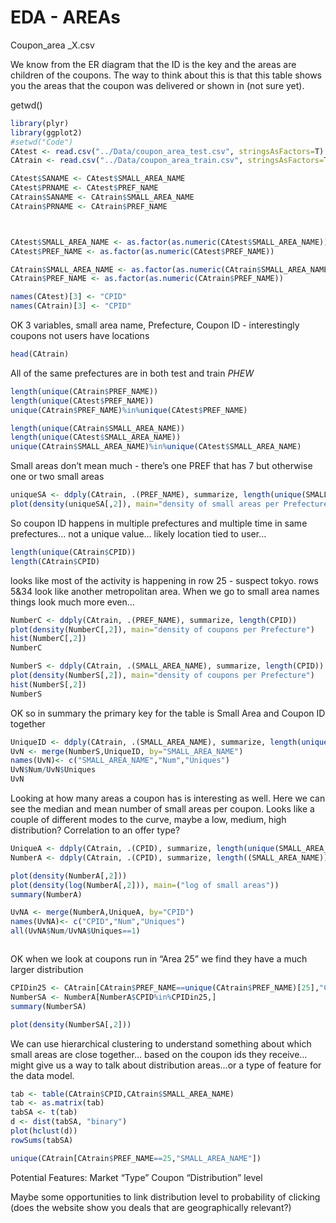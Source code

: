 EDA - AREAs
========================================================

Coupon_area _X.csv

We know from the ER diagram that the ID is the key and the areas are children of the coupons.  The way to think about this is that this table shows you the areas that the coupon was delivered or shown in (not sure yet).  

getwd()
```r
library(plyr)
library(ggplot2)
#setwd("Code")
CAtest <- read.csv("../Data/coupon_area_test.csv", stringsAsFactors=T)
CAtrain <- read.csv("../Data/coupon_area_train.csv", stringsAsFactors=T)

CAtest$SANAME <- CAtest$SMALL_AREA_NAME
CAtest$PRNAME <- CAtest$PREF_NAME
CAtrain$SANAME <- CAtrain$SMALL_AREA_NAME
CAtrain$PRNAME <- CAtrain$PREF_NAME



CAtest$SMALL_AREA_NAME <- as.factor(as.numeric(CAtest$SMALL_AREA_NAME))
CAtest$PREF_NAME <- as.factor(as.numeric(CAtest$PREF_NAME))

CAtrain$SMALL_AREA_NAME <- as.factor(as.numeric(CAtrain$SMALL_AREA_NAME))
CAtrain$PREF_NAME <- as.factor(as.numeric(CAtrain$PREF_NAME))

names(CAtest)[3] <- "CPID"
names(CAtrain)[3] <- "CPID"

```

OK 3 variables, small area name, Prefecture, Coupon ID - interestingly coupons not users have locations

```r
head(CAtrain)
```


All of the same prefectures are in both test and train *PHEW*

```r
length(unique(CAtrain$PREF_NAME))
length(unique(CAtest$PREF_NAME))
unique(CAtrain$PREF_NAME)%in%unique(CAtest$PREF_NAME)

length(unique(CAtrain$SMALL_AREA_NAME))
length(unique(CAtest$SMALL_AREA_NAME))
unique(CAtrain$SMALL_AREA_NAME)%in%unique(CAtest$SMALL_AREA_NAME)
```

Small areas don't mean much - there's one PREF that has 7 but otherwise one or two small areas

```r
uniqueSA <- ddply(CAtrain, .(PREF_NAME), summarize, length(unique(SMALL_AREA_NAME)))
plot(density(uniqueSA[,2]), main="density of small areas per Prefecture")
```

So coupon ID happens in multiple prefectures and multiple time in same prefectures... not a unique value... likely location tied to user...

```r
length(unique(CAtrain$CPID))
length(CAtrain$CPID)
```

looks like most of the activity is happening in row 25 - suspect tokyo.  rows 5&34 look like another metropolitan area.  When we go to small area names things look much more even...

```r
NumberC <- ddply(CAtrain, .(PREF_NAME), summarize, length(CPID))
plot(density(NumberC[,2]), main="density of coupons per Prefecture")
hist(NumberC[,2])
NumberC

NumberS <- ddply(CAtrain, .(SMALL_AREA_NAME), summarize, length(CPID))
plot(density(NumberS[,2]), main="density of coupons per Prefecture")
hist(NumberS[,2])
NumberS

```

OK so in summary the primary key for the table is Small Area and Coupon ID together 

```r
UniqueID <- ddply(CAtrain, .(SMALL_AREA_NAME), summarize, length(unique(CPID)))
UvN <- merge(NumberS,UniqueID, by="SMALL_AREA_NAME")
names(UvN)<- c("SMALL_AREA_NAME","Num","Uniques")
UvN$Num/UvN$Uniques
UvN
```


Looking at how many areas a coupon has is interesting as well.  Here we can see the median and mean number of small areas per coupon.  Looks like a couple of different modes to the curve, maybe a low, medium, high distribution?  Correlation to an offer type?

```r
UniqueA <- ddply(CAtrain, .(CPID), summarize, length(unique(SMALL_AREA_NAME)))
NumberA <- ddply(CAtrain, .(CPID), summarize, length((SMALL_AREA_NAME)))

plot(density(NumberA[,2]))
plot(density(log(NumberA[,2])), main=("log of small areas"))
summary(NumberA)

UvNA <- merge(NumberA,UniqueA, by="CPID")
names(UvNA)<- c("CPID","Num","Uniques")
all(UvNA$Num/UvNA$Uniques==1)



```

OK when we look at coupons run in "Area 25" we find they have a much larger distribution

```r
CPIDin25 <- CAtrain[CAtrain$PREF_NAME==unique(CAtrain$PREF_NAME)[25],"CPID"]
NumberSA <- NumberA[NumberA$CPID%in%CPIDin25,]
summary(NumberSA)

plot(density(NumberSA[,2]))
```

We can use hierarchical clustering to understand something about which small areas are close together... based on the coupon ids they receive...  might give us a way to talk about distribution areas...or a type of feature for the data model.

```r
tab <- table(CAtrain$CPID,CAtrain$SMALL_AREA_NAME)
tab <- as.matrix(tab)
tabSA <- t(tab)
d <- dist(tabSA, "binary")
plot(hclust(d))
rowSums(tabSA)

unique(CAtrain[CAtrain$PREF_NAME==25,"SMALL_AREA_NAME"])
```

Potential Features:
Market "Type"
Coupon "Distribution" level

Maybe some opportunities to link distribution level to probability of clicking (does the website show you deals that are geographically relevant?)

